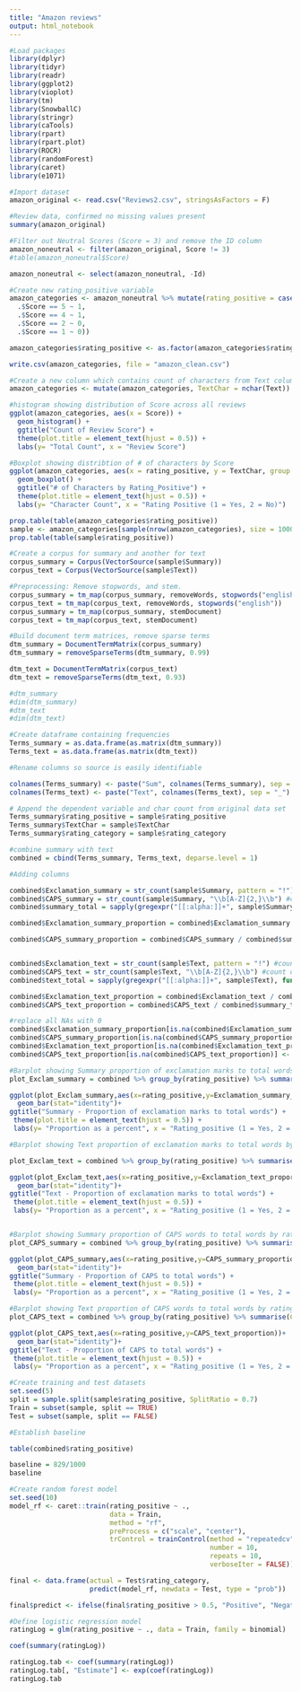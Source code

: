 ---
title: "Amazon reviews"
output: html_notebook
---


```{r}

#Load packages
library(dplyr)
library(tidyr)
library(readr)
library(ggplot2)
library(vioplot)
library(tm)
library(SnowballC)
library(stringr)
library(caTools)
library(rpart)
library(rpart.plot)
library(ROCR)
library(randomForest)
library(caret)
library(e1071)

#Import dataset
amazon_original <- read.csv("Reviews2.csv", stringsAsFactors = F)


```

```{r}
#Review data, confirmed no missing values present
summary(amazon_original)
```

```{r}
#Filter out Neutral Scores (Score = 3) and remove the ID column
amazon_noneutral <- filter(amazon_original, Score != 3)
#table(amazon_noneutral$Score)

amazon_noneutral <- select(amazon_noneutral, -Id)

```


```{r}
#Create new rating_positive variable
amazon_categories <- amazon_noneutral %>% mutate(rating_positive = case_when(
  .$Score == 5 ~ 1,
  .$Score == 4 ~ 1,
  .$Score == 2 ~ 0,
  .$Score == 1 ~ 0))

amazon_categories$rating_positive <- as.factor(amazon_categories$rating_positive)

write.csv(amazon_categories, file = "amazon_clean.csv")

#Create a new column which contains count of characters from Text column
amazon_categories <- mutate(amazon_categories, TextChar = nchar(Text))

```


```{r}
#histogram showing distribution of Score across all reviews
ggplot(amazon_categories, aes(x = Score)) +
  geom_histogram() +
  ggtitle("Count of Review Score") +
  theme(plot.title = element_text(hjust = 0.5)) +
  labs(y= "Total Count", x = "Review Score")


```

```{r}

#Boxplot showing distribtion of # of characters by Score
ggplot(amazon_categories, aes(x = rating_positive, y = TextChar, group = rating_positive)) + 
  geom_boxplot() +
  ggtitle("# of Characters by Rating_Positive") +
  theme(plot.title = element_text(hjust = 0.5)) +
  labs(y= "Character Count", x = "Rating Positive (1 = Yes, 2 = No)")

```


```{r}
prop.table(table(amazon_categories$rating_positive))
sample <- amazon_categories[sample(nrow(amazon_categories), size = 1000, replace = FALSE),]
prop.table(table(sample$rating_positive))

```



```{r}
#Create a corpus for summary and another for text
corpus_summary = Corpus(VectorSource(sample$Summary))
corpus_text = Corpus(VectorSource(sample$Text))

#Preprocessing: Remove stopwords, and stem.
corpus_summary = tm_map(corpus_summary, removeWords, stopwords("english"))
corpus_text = tm_map(corpus_text, removeWords, stopwords("english"))
corpus_summary = tm_map(corpus_summary, stemDocument)
corpus_text = tm_map(corpus_text, stemDocument)

#Build document term matrices, remove sparse terms
dtm_summary = DocumentTermMatrix(corpus_summary)
dtm_summary = removeSparseTerms(dtm_summary, 0.99)

dtm_text = DocumentTermMatrix(corpus_text)
dtm_text = removeSparseTerms(dtm_text, 0.93)
```

```{r}
#dtm_summary
#dim(dtm_summary)
#dtm_text
#dim(dtm_text)
```


```{r}

#Create dataframe containing frequencies
Terms_summary = as.data.frame(as.matrix(dtm_summary))
Terms_text = as.data.frame(as.matrix(dtm_text))

#Rename columns so source is easily identifiable

colnames(Terms_summary) <- paste("Sum", colnames(Terms_summary), sep = "_")
colnames(Terms_text) <- paste("Text", colnames(Terms_text), sep = "_")

# Append the dependent variable and char count from original data set
Terms_summary$rating_positive = sample$rating_positive
Terms_summary$TextChar = sample$TextChar
Terms_summary$rating_category = sample$rating_category

#combine summary with text
combined = cbind(Terms_summary, Terms_text, deparse.level = 1)

```

```{r}
#Adding columns

combined$Exclamation_summary = str_count(sample$Summary, pattern = "!") #count of exclamation marks
combined$CAPS_summary = str_count(sample$Summary, "\\b[A-Z]{2,}\\b") #count of words in CAPS
combined$summary_total = sapply(gregexpr("[[:alpha:]]+", sample$Summary), function(x) sum(x > 0)) #total # of words

combined$Exclamation_summary_proportion = combined$Exclamation_summary / combined$summary_total #proportion of exclamation points to total # of words

combined$CAPS_summary_proportion = combined$CAPS_summary / combined$summary_total #proportion of CAPS words to total # of words


combined$Exclamation_text = str_count(sample$Text, pattern = "!") #count of exclamation marks
combined$CAPS_text = str_count(sample$Text, "\\b[A-Z]{2,}\\b") #count of words in CAPS
combined$text_total = sapply(gregexpr("[[:alpha:]]+", sample$Text), function(x) sum(x > 0)) #total # of words

combined$Exclamation_text_proportion = combined$Exclamation_text / combined$text_total #proportion of exclamation points to total # of words
combined$CAPS_text_proportion = combined$CAPS_text / combined$summary_total #proportion of CAPS words to total # of words

#replace all NAs with 0
combined$Exclamation_summary_proportion[is.na(combined$Exclamation_summary_proportion)] <- 0
combined$CAPS_summary_proportion[is.na(combined$CAPS_summary_proportion)] <- 0
combined$Exclamation_text_proportion[is.na(combined$Exclamation_text_proportion)] <- 0
combined$CAPS_text_proportion[is.na(combined$CAPS_text_proportion)] <- 0


```

```{r}

#Barplot showing Summary proportion of exclamation marks to total words by rating category
plot_Exclam_summary = combined %>% group_by(rating_positive) %>% summarise(Exclamation_summary_proportion = sum(Exclamation_summary)*100/sum(summary_total))

ggplot(plot_Exclam_summary,aes(x=rating_positive,y=Exclamation_summary_proportion))+
  geom_bar(stat="identity")+
ggtitle("Summary - Proportion of exclamation marks to total words") +
 theme(plot.title = element_text(hjust = 0.5)) +
 labs(y= "Proportion as a percent", x = "Rating_positive (1 = Yes, 2 = No)")

```
 
 
```{r}
#Barplot showing Text proportion of exclamation marks to total words by rating category

plot_Exclam_text = combined %>% group_by(rating_positive) %>% summarise(Exclamation_text_proportion = sum(Exclamation_text)*100/sum(text_total))

ggplot(plot_Exclam_text,aes(x=rating_positive,y=Exclamation_text_proportion))+
  geom_bar(stat="identity")+
ggtitle("Text - Proportion of exclamation marks to total words") +
 theme(plot.title = element_text(hjust = 0.5)) +
 labs(y= "Proportion as a percent", x = "Rating_positive (1 = Yes, 2 = No) ")



```

 
 
 
```{r}
#Barplot showing Summary proportion of CAPS words to total words by rating category
plot_CAPS_summary = combined %>% group_by(rating_positive) %>% summarise(CAPS_summary_proportion = sum(CAPS_summary)*100/sum(summary_total))

ggplot(plot_CAPS_summary,aes(x=rating_positive,y=CAPS_summary_proportion))+
  geom_bar(stat="identity")+
ggtitle("Summary - Proportion of CAPS to total words") +
 theme(plot.title = element_text(hjust = 0.5)) +
 labs(y= "Proportion as a percent", x = "Rating_positive (1 = Yes, 2 = No) ")

```


```{r}
#Barplot showing Text proportion of CAPS words to total words by rating category
plot_CAPS_text = combined %>% group_by(rating_positive) %>% summarise(CAPS_text_proportion = sum(CAPS_text)*100/sum(summary_total))

ggplot(plot_CAPS_text,aes(x=rating_positive,y=CAPS_text_proportion))+
  geom_bar(stat="identity")+
ggtitle("Text - Proportion of CAPS to total words") +
 theme(plot.title = element_text(hjust = 0.5)) +
 labs(y= "Proportion as a percent", x = "Rating_positive (1 = Yes, 2 = No) ")
```


```{r}
#Create training and test datasets
set.seed(5)
split = sample.split(sample$rating_positive, SplitRatio = 0.7)
Train = subset(sample, split == TRUE)
Test = subset(sample, split == FALSE)
```


```{r}
#Establish baseline

table(combined$rating_positive)

baseline = 829/1000
baseline
```


```{r}
#Create random forest model
set.seed(10)
model_rf <- caret::train(rating_positive ~ .,
                         data = Train,
                         method = "rf",
                         preProcess = c("scale", "center"),
                         trControl = trainControl(method = "repeatedcv", 
                                                  number = 10, 
                                                  repeats = 10, 
                                                  verboseIter = FALSE))
```


```{r}
final <- data.frame(actual = Test$rating_category,
                    predict(model_rf, newdata = Test, type = "prob"))

final$predict <- ifelse(final$rating_positive > 0.5, "Positive", "Negative")

```

```{r}
#Define logistic regression model
ratingLog = glm(rating_positive ~ ., data = Train, family = binomial)

```
```{r}
coef(summary(ratingLog))
```

```{r}
ratingLog.tab <- coef(summary(ratingLog))
ratingLog.tab[, "Estimate"] <- exp(coef(ratingLog))
ratingLog.tab
```


